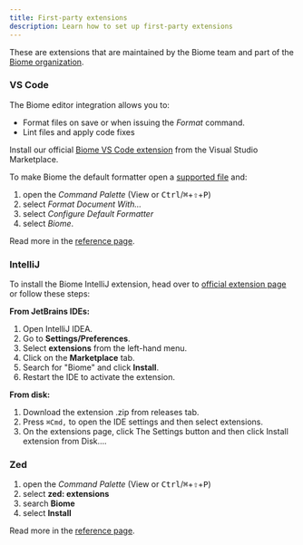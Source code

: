 ```yaml
---
title: First-party extensions
description: Learn how to set up first-party extensions
---
```


These are extensions that are maintained by the Biome team and part of the [Biome organization](https://github.com/biomejs).

### VS Code

The Biome editor integration allows you to:

* Format files on save or when issuing the _Format_ command.
* Lint files and apply code fixes

Install our official [Biome VS Code extension](https://marketplace.visualstudio.com/items?itemName=biomejs.biome) from the Visual Studio Marketplace.

To make Biome the default formatter open a [supported file](/internals/language-support/) and:

1. open the *Command Palette* (View or <kbd>Ctrl</kbd>/<kbd title="Cmd">⌘</kbd>+<kbd title="Shift">⇧</kbd>+<kbd>P</kbd>)
1. select  *Format Document With...*
1. select *Configure Default Formatter*
1. select *Biome*.

Read more in the [reference page](/reference/vscode).

### IntelliJ

To install the Biome IntelliJ extension, head over to [official extension page](https://extensions.jetbrains.com/extension/22761-biome) or follow these steps:

**From JetBrains IDEs:**

1. Open IntelliJ IDEA.
2. Go to **Settings/Preferences**.
3. Select **extensions** from the left-hand menu.
4. Click on the **Marketplace** tab.
5. Search for "Biome" and click **Install**.
6. Restart the IDE to activate the extension.

**From disk:**

1. Download the extension .zip from releases tab.
2. Press `⌘Сmd,` to open the IDE settings and then select extensions.
3. On the extensions page, click The Settings button and then click Install extension from Disk….

### Zed

1. open the *Command Palette* (View or <kbd>Ctrl</kbd>/<kbd title="Cmd">⌘</kbd>+<kbd title="Shift">⇧</kbd>+<kbd>P</kbd>)
2. select **zed: extensions**
3. search **Biome**
4. select **Install**

Read more in the [reference page](/reference/zed).